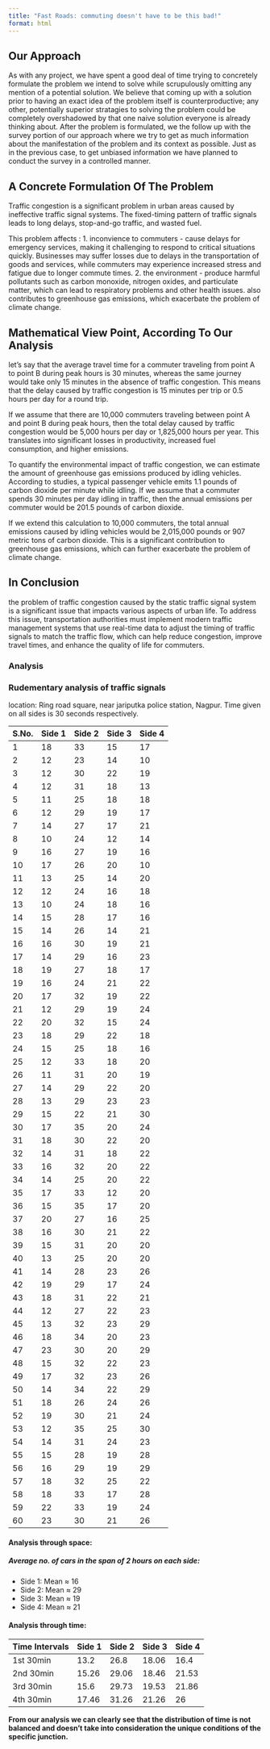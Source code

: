 ```yaml
---
title: "Fast Roads: commuting doesn't have to be this bad!"
format: html
---
```


## Our Approach
As with any project, we have spent a good deal of time trying to concretely formulate the problem we intend to solve while scrupulously omitting any mention of a potential solution. We believe that coming up with a solution prior to having an exact idea of the problem itself is counterproductive; any other, potentially superior stratagies to solving the problem could be completely overshadowed by that one naive solution everyone is already thinking about. After the problem is formulated, we the follow up with the survey portion of our approach where we try to get as much information about the manifestation of the problem and its context as possible. Just as in the previous case, to get unbiased information we have planned to conduct the survey in a controlled manner.

## A Concrete Formulation Of The Problem
Traffic congestion is a significant problem in urban areas caused by ineffective traffic signal systems. The fixed-timing pattern of traffic signals leads to long delays, stop-and-go traffic, and wasted fuel. 

This problem affects :
1. inconvience to commuters - cause delays for emergency services, making it challenging to respond to critical situations quickly. Businesses may suffer losses due to delays in the transportation of goods and services, while commuters may experience increased stress and fatigue due to longer commute times.
2. the environment - produce harmful pollutants such as carbon monoxide, nitrogen oxides, and particulate matter, which can lead to respiratory problems and other health issues. also contributes to greenhouse gas emissions, which exacerbate the problem of climate change.


## Mathematical View Point, According To Our Analysis
let's say that the average travel time for a commuter traveling from point A to point B during peak hours is 30 minutes, whereas the same journey would take only 15 minutes in the absence of traffic congestion. This means that the delay caused by traffic congestion is 15 minutes per trip or 0.5 hours per day for a round trip.

If we assume that there are 10,000 commuters traveling between point A and point B during peak hours, then the total delay caused by traffic congestion would be 5,000 hours per day or 1,825,000 hours per year. This translates into significant losses in productivity, increased fuel consumption, and higher emissions.

To quantify the environmental impact of traffic congestion, we can estimate the amount of greenhouse gas emissions produced by idling vehicles. According to studies, a typical passenger vehicle emits 1.1 pounds of carbon dioxide per minute while idling. If we assume that a commuter spends 30 minutes per day idling in traffic, then the annual emissions per commuter would be 201.5 pounds of carbon dioxide.

If we extend this calculation to 10,000 commuters, the total annual emissions caused by idling vehicles would be 2,015,000 pounds or 907 metric tons of carbon dioxide. This is a significant contribution to greenhouse gas emissions, which can further exacerbate the problem of climate change.

## In Conclusion
the problem of traffic congestion caused by the static traffic signal system is a significant issue that impacts various aspects of urban life. To address this issue, transportation authorities must implement modern traffic management systems that use real-time data to adjust the timing of traffic signals to match the traffic flow, which can help reduce congestion, improve travel times, and enhance the quality of life for commuters. 

### Analysis
### Rudementary analysis of traffic signals
location: Ring road square, near jariputka police station, Nagpur.
Time given on all sides is 30 seconds respectively.


| S.No. | Side 1 | Side 2 | Side 3 | Side 4 |
|-------|--------|--------|--------|--------|
| 1     | 18     | 33     | 15     | 17     |
| 2     | 12     | 23     | 14     | 10     |
| 3     | 12     | 30     | 22     | 19     |
| 4     | 12     | 31     | 18     | 13     |
| 5     | 11     | 25     | 18     | 18     |
| 6     | 12     | 29     | 19     | 17     |
| 7     | 14     | 27     | 17     | 21     |
| 8     | 10     | 24     | 12     | 14     |
| 9     | 16     | 27     | 19     | 16     |
| 10    | 17     | 26     | 20     | 10     |
| 11    | 13     | 25     | 14     | 20     |
| 12    | 12     | 24     | 16     | 18     |
| 13    | 10     | 24     | 18     | 16     |
| 14    | 15     | 28     | 17     | 16     |
| 15    | 14     | 26     | 14     | 21     |
| 16    | 16     | 30     | 19     | 21     |
| 17    | 14     | 29     | 16     | 23     |
| 18    | 19     | 27     | 18     | 17     |
| 19    | 16     | 24     | 21     | 22     |
| 20    | 17     | 32     | 19     | 22     |
| 21    | 12     | 29     | 19     | 24     |
| 22    | 20     | 32     | 15     | 24     |
| 23    | 18     | 29     | 22     | 18     |
| 24    | 15     | 25     | 18     | 16     |
| 25    | 12     | 33     | 18     | 20     |
| 26    | 11     | 31     | 20     | 19     |
| 27    | 14     | 29     | 22     | 20     |
| 28    | 13     | 29     | 23     | 23     |
| 29    | 15     | 22     | 21     | 30     |
| 30    | 17     | 35     | 20     | 24     |
| 31    | 18     | 30     | 22     | 20     |
| 32    | 14     | 31     | 18     | 22     |
| 33    | 16     | 32     | 20     | 22     |
| 34    | 14     | 25     | 20     | 22     |
| 35    | 17     | 33     | 12     | 20     |
| 36    | 15     | 35     | 17     | 20     |
| 37    | 20     | 27     | 16     | 25     |
| 38    | 16     | 30     | 21     | 22     |
| 39    | 15     | 31     | 20     | 20     |
| 40    | 13     | 25     | 20     | 20     |
| 41    | 14     | 28     | 23     | 26     |
| 42    | 19     | 29     | 17     | 24     |
| 43    | 18     | 31     | 22     | 21     |
| 44    | 12     | 27     | 22     | 23     |
| 45    | 13     | 32     | 23     | 29     |
| 46    | 18     | 34     | 20     | 23     |
| 47    | 23     | 30     | 20     | 29     |
| 48    | 15     | 32     | 22     | 23     |
| 49    | 17     | 32     | 23     | 26     |
| 50    | 14     | 34     | 22     | 29     |
| 51    | 18     | 26     | 24     | 26     |
| 52    | 19     | 30     | 21     | 24     |
| 53    | 12     | 35     | 25     | 30     |
| 54    | 14     | 31     | 24     | 23     |
| 55    | 15     | 28     | 19     | 28     |
| 56    | 16     | 29     | 19     | 29     |
| 57    | 18     | 32     | 25     | 22     |
| 58    | 18     | 33     | 17     | 28     |
| 59    | 22     | 33     | 19     | 24     |
| 60    | 23     | 30     | 21     | 26     |

#### Analysis through space:
##### Average no. of cars in the span of 2 hours on each side:
* Side 1: Mean $\approx$ 16
* Side 2: Mean $\approx$ 29
* Side 3: Mean $\approx$ 19
* Side 4: Mean $\approx$ 21

#### Analysis through time:

| Time Intervals | Side 1 | Side 2 | Side 3 | Side 4 |
|----------------|--------|--------|--------|--------|
| 1st 30min      | 13.2   | 26.8   | 18.06  | 16.4   |
| 2nd 30min      | 15.26  | 29.06  | 18.46  | 21.53  |
| 3rd 30min      | 15.6   | 29.73  | 19.53  | 21.86  |
| 4th 30min      | 17.46  | 31.26  | 21.26  | 26     |

**From our analysis we can clearly see that the distribution of time is not balanced and doesn't take into consideration the unique conditions of the specific junction.**